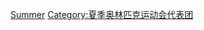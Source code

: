 {{Portal|奥运会}}
{{cat main|奥林匹克运动会科摩罗代表团}}

[[Category:奧林匹克運動會葛摩代表團|Summer]]
[[Category:夏季奥林匹克运动会代表团|Category:夏季奥林匹克运动会代表团]]